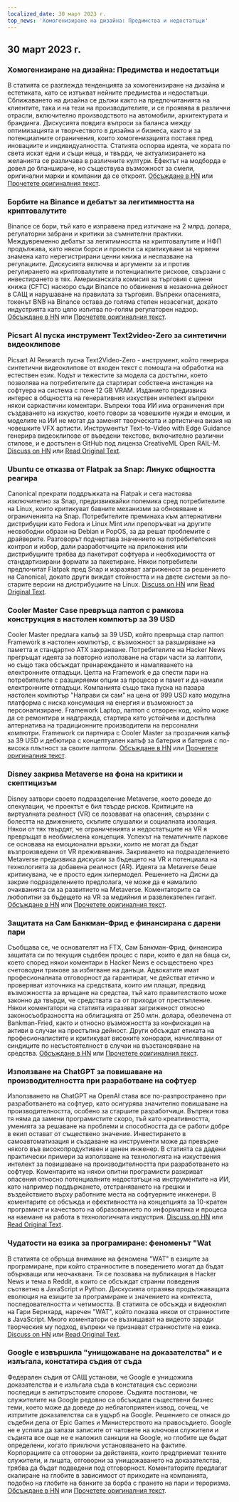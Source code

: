 ```yaml
---
localized_date: 30 март 2023 г.
top_news: 'Хомогенизиране на дизайна: Предимства и недостатъци'
---
```




<CallToAction />

<Steps>

## 30 март 2023 г.

### Хомогенизиране на дизайна: Предимства и недостатъци

В статията се разглежда тенденцията за хомогенизиране на дизайна и естетиката, като се изтъкват нейните предимства и недостатъци. Сближаването на дизайна се дължи както на предпочитанията на клиентите, така и на тези на производителите, и се проявява в различни отрасли, включително производството на автомобили, архитектурата и брандинга. Дискусията повдига въпроси за баланса между оптимизацията и творчеството в дизайна и бизнеса, както и за потенциалните ограничения, които хомогенизацията поставя пред иновациите и индивидуалността. Статията оспорва идеята, че хората по света искат едни и същи неща, и твърди, че актуализирането на желанията се различава в различните култури. Ефектът на модборда е довел до бланширане, но съществува възможност за смели, оригинални марки и компании да се откроят.
[Обсъждане в HN](http://news.ycombinator.com/item?id=35355703) или [Прочетете оригиналния текст](https://www.alexmurrell.co.uk/articles/the-age-of-average).

### Борбите на Binance и дебатът за легитимността на криптовалутите

Binance се бори, тъй като е изправена пред изтичане на 2 млрд. долара, регулаторни забрани и критики за съмнителни практики. Междувременно дебатът за легитимността на криптовалутите и НФП продължава, като някои борси и проекти са критикувани за червени знамена като нерегистрирани ценни книжа и неспазване на регулациите. Дискусията включва и аргументи за и против регулирането на криптовалутите и потенциалните рискове, свързани с инвестирането в тях. Американската комисия за търговия с ценни книжа (CFTC) наскоро съди Binance по обвинения в незаконна дейност в САЩ и нарушаване на правилата за търговия. Въпреки опасенията, токенът BNB на Binance остава до голяма степен незасегнат, докато индустрията като цяло изпитва по-голям регулаторен надзор.
[Обсъждане в HN](http://news.ycombinator.com/item?id=35351805) или [Прочетете оригиналния текст](https://www.wsj.com/articles/binance-sees-2-billion-in-outflows-as-troubles-compound-9a136e21).

### Picsart AI пуска инструмент Text2video-Zero за синтетични видеоклипове

Picsart AI Research пусна Text2Video-Zero - инструмент, който генерира синтетични видеоклипове от входен текст с помощта на обработка на естествен език. Кодът и тежестите за модела са достъпни, което позволява на потребителите да стартират собствена инстанция на софтуера на система с поне 12 GB VRAM. Изданието предизвика интерес в общността на генеративния изкуствен интелект въпреки някои саркастични коментари. Въпреки това ИИ има ограничения при създаването на изкуство, което говори за човешките нужди и емоции, и моделите на ИИ не могат да заменят творческата и артистична визия на човешките VFX артисти. Инструментът Text-to-Video with Edge Guidance генерира видеоклипове от въведени текстове, включително различни стилове, и е достъпен в GitHub под лиценза CreativeML Open RAIL-M.
[Discuss on HN](http://news.ycombinator.com/item?id=35352452) или [Read Original Text](https://github.com/Picsart-AI-Research/Text2Video-Zero).

### Ubuntu се отказва от Flatpak за Snap: Линукс общността реагира

Canonical прекрати поддръжката на Flatpak и сега настоява изключително за Snap, предизвиквайки полемика сред потребителите на Linux, които критикуват бавните механизми за обновяване и ограниченията на Snap. Потребителите преминаха към алтернативни дистрибуции като Fedora и Linux Mint или препоръчват на другите несвободни образи на Debian и PopOS, за да решат проблемите с драйверите. Разговорът подчертава значението на потребителския контрол и избор, дали разработчиците на приложения или дистрибуциите трябва да пакетират софтуера и необходимостта от стандартизирани формати за пакетиране. Някои потребители предпочитат Flatpak пред Snap и изразяват загриженост за решението на Canonical, докато други виждат стойността и на двете системи за по-старите версии на дистрибуциите на Linux.
[Discuss on HN](http://news.ycombinator.com/item?id=35354729) или [Read Original Text](https://lwn.net/SubscriberLink/927262/6adb2350e2b0d2ce/).

### Cooler Master Case превръща лаптоп с рамкова конструкция в настолен компютър за 39 USD

Cooler Master предлага калъф за 39 USD, който превръща стар лаптоп Framework в настолен компютър, с възможност за разширяване на паметта и стандартно ATX захранване. Потребителите на Hacker News прегръщат идеята за повторно използване на стари части за лаптопи, но също така обсъждат пренареждането и намаляването на електронните отпадъци. Целта на Framework е да спести пари на потребителите с разширяеми опции за процесор и памет и да намали електронните отпадъци. Компанията също така пуска на пазара настолен компютър "Направи си сам" на цена от 999 USD като модулна платформа с ниска консумация на енергия и възможност за персонализиране. Framework Laptop, лаптоп с отворен код, който може да се ремонтира и надгражда, стартира като устойчива и достъпна алтернатива на традиционните производители на персонални компютри. Framework си партнира с Cooler Master за прозрачния калъф за 39 USD и дебютира с концептуален калъф за батерия и батерия с по-висока плътност за своите лаптопи.
[Обсъждане в HN](http://news.ycombinator.com/item?id=35350288) или [Прочетете оригиналния текст](https://www.theverge.com/2023/3/23/23652939/framework-cooler-master-sff-pc-case).

### Disney закрива Metaverse на фона на критики и скептицизъм

Disney затвори своето подразделение Metaverse, което доведе до спекулации, че проектът е бил твърде рисков. Критиците на виртуалната реалност (VR) се позовават на опасения, свързани с болестта на движението, скъпите слушалки и социалната изолация. Някои от тях твърдят, че ограниченията и недостатъците на VR я превръщат в необмислена концепция. Успехът на тематичните паркове се основава на емоционални връзки, които не могат да бъдат възпроизведени от VR преживявания. Закриването на подразделението Metaverse предизвика дискусии за бъдещето на VR и потенциала на технологията за добавена реалност (AR). Идеята за Metaverse беше критикувана, че е просто един хипермодел. Решението на Дисни да закрие подразделението предполага, че може да е намалило очакванията си за развитието на Metaverse. Коментаторите са любопитни за бъдещето на VR за медийния и развлекателен гигант.
[Обсъждане в HN](http://news.ycombinator.com/item?id=35350952) или [Прочетете оригиналния текст](https://www.wsj.com/articles/disney-eliminates-its-metaverse-division-as-part-of-companys-layoffs-plan-94b03650).

### Защитата на Сам Банкман-Фрид е финансирана с дарени пари

Съобщава се, че основателят на FTX, Сам Банкман-Фрид, финансира защитата си по текущия съдебен процес с пари, които е дал на баща си, което според някои коментари в Hacker News е осъществено чрез счетоводни трикове за избягване на данъци. Адвокатите имат професионалната отговорност да гарантират, че действат етично и проверяват източника на средствата, които им плащат, предвид възможността за връщане на средства, тъй като правителството може законно да твърди, че средствата са от приходи от престъпление. Някои коментатори на статията изразяват загриженост относно законосъобразността на облигацията от 250 млн. долара, обезпечена от Bankman-Fried, както и относно възможността за конфискация на активи в случаи на престъпна дейност. Други обсъждат етиката на професионалистите и критикуват високите хонорари, начислявани от синдиците по несъстоятелност в случаи на възстановяване на средства.
[Обсъждане в HN](http://news.ycombinator.com/item?id=35358698) или [Прочетете оригиналния текст](https://www.forbes.com/sites/sarahemerson/2023/03/29/sam-bankman-fried-legal-fees-funded-by-alameda-money-gifted-to-father-joe-bankman/).

### Използване на ChatGPT за повишаване на производителността при разработване на софтуер

Използването на ChatGPT на OpenAI става все по-разпространено при разработването на софтуер, като осигурява значително повишаване на производителността, особено за старшите разработчици. Въпреки това тя няма да замени програмистите скоро, тъй като креативността, уменията за решаване на проблеми и способността да се работи добре в екип остават от съществено значение. Инвестирането в самоавтоматизация и създаване на инструменти може да превърне някого във високопродуктивен и ценен инженер. В статията са дадени практически примери за използване на технологията на изкуствения интелект за повишаване на производителността при разработването на софтуер. Коментарите на някои опитни програмисти разкриват опасения относно потенциалните недостатъци на инструментите на ИИ, като например поддържането, отстраняването на грешки и въздействието върху работните места на софтуерните инженери. В коментарите се обсъжда и ефективността на концепцията за 10-кратен програмист и качеството на образованието по информатика и процеса на наемане на работа в технологичната индустрия.
[Discuss on HN](http://news.ycombinator.com/item?id=35356054) или [Read Original Text](https://kadekillary.work/posts/1000x-eng/).

### Чудатости на езика за програмиране: феноменът "Wat

В статията се обръща внимание на феномена "WAT" в езиците за програмиране, при който странностите в поведението могат да бъдат объркващи или неочаквани. Тя се позовава на публикация в Hacker News и тема в Reddit, в които се обсъждат странни поведения съответно в JavaScript и Python. Дискусията отразява продължаващата еволюция на езиците за програмиране и значението на контекста, последователността и четимостта. В статията се обсъжда и видеоклип на Гари Бернхард, наречен "WAT", който показва някои от странностите в JavaScript. Много коментатори се възхищават на видеото заради творческия му подход, въпреки че признават странностите на езика.
[Discuss on HN](http://news.ycombinator.com/item?id=35363044) или [Read Original Text](https://www.destroyallsoftware.com/talks/wat).

### Google е извършила "унищожаване на доказателства" и е излъгала, констатира съдия от съда

Федерален съдия от САЩ установи, че Google е унищожила доказателства и е излъгала съда в констатация със сериозни последици в антитръстовите спорове. Съдията постанови, че служителите на Google редовно са обсъждали съществени бизнес теми, което може да доведе до неблагоприятен извод, сочещ, че изтритите доказателства са в ущърб на Google. Решението се отнася до съдебни дела от Epic Games и Министерството на правосъдието. Google не е успяла да запази записите от чатовете на ключови служители и съдията все още не е наложил санкции на Google, но глобите ще бъдат определени, когато приключи установяването на фактите. Корпорациите са отговорни за действията, които предприемат техните служители, и лицата, отговорни за унищожаването на доказателства, трябва да бъдат подведени под отговорност. Коментаторите предлагат скалиране на глобите в зависимост от приходите на компанията, подобно на глобите на банките за борба с прането на пари и тероризма.
[Обсъждане в HN](http://news.ycombinator.com/item?id=35363095) или [Прочетете оригиналния текст](https://storage.courtlistener.com/recap/gov.uscourts.cand.373179/gov.uscourts.cand.373179.469.0.pdf).

</Steps>
